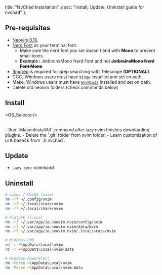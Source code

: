   title: "NvChad Installation",
  desc: "Install, Update, Uninstall guide for nvchad"
};


## Pre-requisites

- [Neovim 0.10](https://github.com/neovim/neovim/releases/tag/v0.10.0).
- [Nerd Font](https://www.nerdfonts.com/) as your terminal font.
  - Make sure the nerd font you set doesn't end with <strong>Mono</strong> to prevent small icons. 
  - <strong>Example : </strong> JetbrainsMono Nerd Font and not **<s>JetbrainsMono Nerd Font Mono</s>**
- [Ripgrep](https://github.com/BurntSushi/ripgrep) is required for grep searching with Telescope <strong>(OPTIONAL)</strong>. 
- GCC, Windows users must have [`mingw`](http://mingw-w64.org/downloads) installed and set on path.
- Make, Windows users must have [`GnuWin32`](https://sourceforge.net/projects/gnuwin32) installed and set on path.
- Delete old neovim folders (check commands below)

## Install

<OS_Selector/>

<br/>
- Run `:MasonInstallAll` command after lazy.nvim finishes downloading plugins.
- Delete the `.git` folder from nvim folder.
- Learn customization of ui & base46 from `:h nvchad`.

## Update

- `Lazy sync` command

## Uninstall

```bash
# Linux / MacOS (unix)
rm -rf ~/.config/nvim
rm -rf ~/.local/state/nvim
rm -rf ~/.local/share/nvim

# Flatpak (linux)
rm -rf ~/.var/app/io.neovim.nvim/config/nvim
rm -rf ~/.var/app/io.neovim.nvim/data/nvim
rm -rf ~/.var/app/io.neovim.nvim/.local/state/nvim

# Windows CMD
rd -r ~\AppData\Local\nvim
rd -r ~\AppData\Local\nvim-data

# Windows PowerShell
rm -Force ~\AppData\Local\nvim
rm -Force ~\AppData\Local\nvim-data
```
